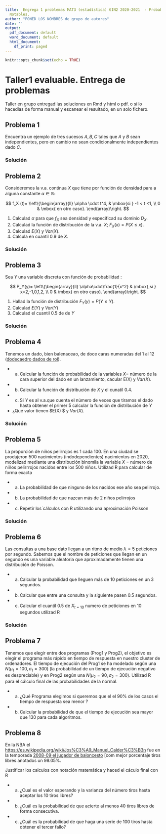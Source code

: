```yaml
---
title:  Engrega 1 problemas MAT3 (estadística) GIN2 2020-2021  - Probabilidad, Variables Aleatorias, Distribuciones
  Notables.
author: "PONED LOS NOMBRES de grupo de autores"
date: ''
output:
  pdf_document: default
  word_document: default
  html_document:
    df_print: paged
---
```


```r
knitr::opts_chunk$set(echo = TRUE)
```


#  Taller1 evaluable. Entrega de problemas

Taller en grupo entregad las soluciones en Rmd y html o pdf. o si lo hacedlas  de forma manual y escanear el resultado, en un solo fichero.

## Problema 1

Encuentra un ejemplo de tres sucesos $A,B,C$ tales que $A$ y $B$ sean independientes, pero en cambio no sean condicionalmente independientes dado $C$.


###  Solución


## Problema 2 

Consideremos la v.a.   continua $X$ que  tiene por función de densidad para a alguna constante $\alpha\in \mathbb{R}$:

$$
f_X (t)=
\left\{\begin{array}{ll}
\alpha \cdot t^4, & \mbox{si } -1 < t <1,
 \\
0 & \mbox{ en otro caso}.
\end{array}\right.
$$

1. Calculad $\alpha$ para que $f_X$ sea densidad y especificad su dominio $D_X$.
2. Calculad la función de  distribución de la v.a. $X$; $F_X(x)=P(X\leq x)$.
3. Calculad $E(X)$ y $Var(X)$.
4. Calcula en cuantil $0.9$ de $X$.

###  Solución


## Problema 3 

Sea $Y$ una variable discreta con función de  probabilidad :

$$
P_Y(y)=
\left\{\begin{array}{ll}
\alpha\cdot\frac{1}{x^2} & \mbox{,si } x=2,-1,0,1,2,
 \\
0 & \mbox{ en otro caso}.
\end{array}\right. 
$$

1. Hallad la función de distribución $F_Y(y)=P(Y\leq Y)$.
2. Calculad $E(Y)$ y $Var(Y)$
3. Calculad el cuantil 0.5 de de $Y$

###  Solución


## Problema 4

Tenemos un dado, bien balenaceao,  de doce caras numeradas del 1 al 12  ([dodecaedro  dados  de rol](https://es.wikipedia.org/wiki/Dados_de_rol)).

* a) Calcular la función de probabilidad de la variables $X=$ número de la cara superior del dado en un lanzamiento, cacular E(X) y $Var(X)$.
* b) Calcular la función de distribución de $X$ y el cunatil $0.4$.
* c) Si $Y$ es al v.a.que cuenta el número de veces que tiramos el dado hasta obtener el primer $5$ calcular la función de distribución de $Y$
*  ¿Qué valor tienen $E(X) $ y $Var(X)$.

###  Solución


## Problema 5

La proporción de niños pelirrojos es 1  cada 100. En  una ciudad   se produjeron 500  nacimientos (indodependientes)
nacimientos en 2020, modelizad mediante una distribución binomila la variable $X$ = número de niños pelirrrojos nacidos entre los 500 niños. 
Utilizad R para calcular de forma exacta 

* a) La probabilidad de que ninguno  de los nacidos ese año sea pelirrojo.
* b) La probabilidad de que nazcan más de 2 niños pelirrojos
* c) Repetir los´cálculos con R utilizando una aproximación Poisson

###  Solución


## Problema 6

Las consultas a una base dato  llegan a un ritmo de medio  $\lambda=5$ peticiones por segundo.
Sabemos que el nombre de peticiones que llegan en un segundo es una variable
aleatoria que aproximadamente tienen una distribución de Poisson.

* a) Calcular la probabilidad que lleguen más de  10 peticiones en un 3 segundos.
* b) Calcular que entre una consulta y la siguiente pasen $0.5$ segundos.
* c) Calcular el cuantil 0.5 de $X_{t=10}$ numero de peticiones en 10 segundos utilizad R


###  Solución


## Problema 7

Tenemos que elegir entre  dos  programas (Prog1 y Prog2), el objetivo es elegir el programa más rápido en tiempo  de respuesta en nuestro cluster de ordenadores. El tiempo   de ejecución del   Prog1 se ha modelado según una 
$N(\mu_1=100, \sigma_1=300)$ (la probabilidad de un tiempo de ejecución negativo es despreciable) y en Prog2 según una $N(\mu_2=90, \sigma_2=300)$. Utilizad R para el cálculo final de las probabilidades de la normal.

* a) ¿Qué Programa  elegimos si queremos que el el 90\% de los casos el tiempo de respuesta sea menor ? 
* b) Calcular la probabilidad de que el tiempo de ejecución sea  mayor que 130 para cada algoritmos.




## Problema 8
 En la NBA el [https://es.wikipedia.org/wiki/Jos%C3%A9_Manuel_Calder%C3%B3n](José Calderón) fue en  la temporada  [2008-09 el jugador de baloncesto](https://es.wikipedia.org/wiki/L%C3%ADderes_en_porcentaje_de_tiros_libres_de_la_NBA)  [com mejor porcentaje tiros libres anotados un 98.05\%.
 
Justificar los calculos con notación matemática y haced el cáculo final   con R

* a) ¿Cual  es el valor esperando y la varianza del número tiros hasta aceptar los 10 tiros libres?
* b) ¿Cuál es la probabilidad de que acierte al menos 40 tiros libres  de forma consecutiva.
* c) ¿Cuál es la probabilidad de que haga una serie de 100 tiros  hasta obtener el tercer fallo?









